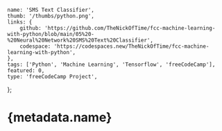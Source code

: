 	name: 'SMS Text Classifier',
	thumb: '/thumbs/python.png',
	links: {
		github: 'https://github.com/TheNickOfTime/fcc-machine-learning-with-python/blob/main/05%20-%20Neural%20Network%20SMS%20Text%20Classifier',
		codespace: 'https://codespaces.new/TheNickOfTime/fcc-machine-learning-with-python',
	},
	tags: ['Python', 'Machine Learning', 'Tensorflow', 'freeCodeCamp'],
	featured: 0,
	type: 'freeCodeCamp Project',
};

# {metadata.name}
